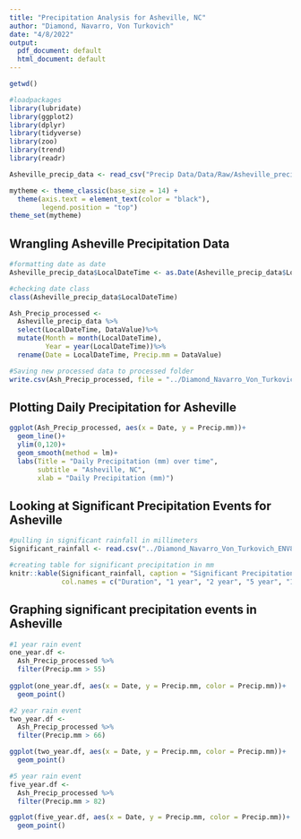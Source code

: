 ```yaml
---
title: "Precipitation Analysis for Asheville, NC"
author: "Diamond, Navarro, Von Turkovich"
date: "4/8/2022"
output:
  pdf_document: default
  html_document: default
---
```


```r
getwd()

#loadpackages
library(lubridate)
library(ggplot2)
library(dplyr)
library(tidyverse)
library(zoo)
library(trend)
library(readr)

Asheville_precip_data <- read_csv("Precip Data/Data/Raw/Asheville_precip_data.csv")

mytheme <- theme_classic(base_size = 14) +
  theme(axis.text = element_text(color = "black"), 
        legend.position = "top")
theme_set(mytheme)

```


## Wrangling Asheville Precipitation Data


```r
#formatting date as date
Asheville_precip_data$LocalDateTime <- as.Date(Asheville_precip_data$LocalDateTime, format = "%m/%d/%Y")

#checking date class
class(Asheville_precip_data$LocalDateTime)

Ash_Precip_processed <-
  Asheville_precip_data %>%
  select(LocalDateTime, DataValue)%>%
  mutate(Month = month(LocalDateTime),
         Year = year(LocalDateTime))%>%
  rename(Date = LocalDateTime, Precip.mm = DataValue)

#Saving new processed data to processed folder
write.csv(Ash_Precip_processed, file = "../Diamond_Navarro_Von_Turkovich_ENV872_EDA_FinalProject/Precip Data/Data/Processed/Ash_Precip_processed.csv")
```

## Plotting Daily Precipitation for Asheville 

\newpage

```r

ggplot(Ash_Precip_processed, aes(x = Date, y = Precip.mm))+
  geom_line()+
  ylim(0,120)+
  geom_smooth(method = lm)+
  labs(Title = "Daily Precipitation (mm) over time",
       subtitle = "Asheville, NC",
       xlab = "Daily Precipitation (mm)")

```

## Looking at Significant Precipitation Events for Asheville 

```r
#pulling in significant rainfall in millimeters
Significant_rainfall <- read.csv("../Diamond_Navarro_Von_Turkovich_ENV872_EDA_FinalProject/Precip Data/Data/Raw/PF_Depth_Metric_PDS.csv")

#creating table for significant precipitation in mm 
knitr::kable(Significant_rainfall, caption = "Significant Precipitation Events for Asheville in mm", 
             col.names = c("Duration", "1 year", "2 year", "5 year", "10 year", "25 year", "50 year", "100 year", "200 year", "500 year", "1000 year"))

```

## Graphing significant precipitation events in Asheville 
```r
#1 year rain event 
one_year.df <- 
  Ash_Precip_processed %>%
  filter(Precip.mm > 55)
  
ggplot(one_year.df, aes(x = Date, y = Precip.mm, color = Precip.mm))+
  geom_point()

#2 year rain event 
two_year.df <- 
  Ash_Precip_processed %>%
  filter(Precip.mm > 66)

ggplot(two_year.df, aes(x = Date, y = Precip.mm, color = Precip.mm))+
  geom_point()

#5 year rain event 
five_year.df <- 
  Ash_Precip_processed %>%
  filter(Precip.mm > 82)

ggplot(five_year.df, aes(x = Date, y = Precip.mm, color = Precip.mm))+
  geom_point()

```